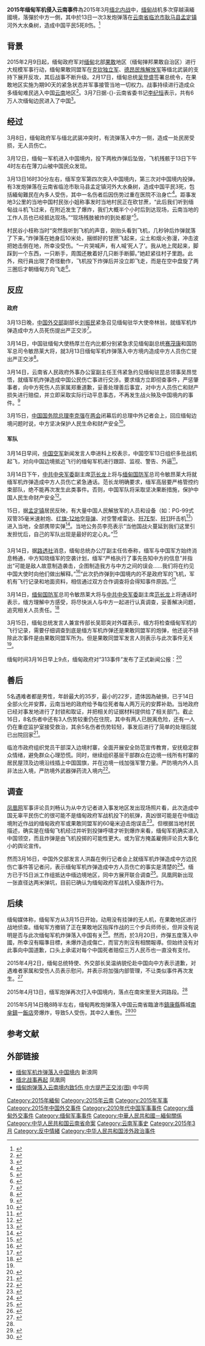 
{{NoteUTC+8}}

'''2015年缅甸军机侵入云南事件'''為2015年3月[[2015年果敢軍事衝突|缅北内战]]中，[[缅甸|缅甸]]战机多次穿越滇緬國境，落彈於中方一側，其中於13日一次3发炮弹落在[[云南省|云南省]][[临沧市|临沧市]][[耿马傣族佤族自治县|耿马县]][[孟定镇|孟定镇]]河外大水桑树，造成中国平民5死8伤。<ref>{{cite news|url=http://news.sina.com.cn/c/2015-03-15/015931607411.shtml|title=缅甸军机炸弹落入云南境内已致5死8伤|date=2015-03-15|publisher=新浪网|accessdate=2015-03-15|archive-date=2015-03-15|archive-url=https://web.archive.org/web/20150315043852/http://news.sina.com.cn/c/2015-03-15/015931607411.shtml|dead-url=no}}</ref>

== 背景 ==
{{main|2015年果敢军事冲突}}
2015年2月9日起，缅甸政府军对[[缅甸|缅甸]]北部[[果敢|果敢]]地区（缅甸掸邦果敢自治区）进行大规模军事行动，缅甸果敢同盟军在[[克钦独立军|克钦独立军]]、[[德昂民族解放军|德昂民族解放军]]等缅北武装的支持下展开反攻，其后战事不断升级。2月17日，缅甸总统[[吴登盛|吴登盛]]签署总统令，在果敢地区实施为期90天的紧急状态并军事接管当地一切权力。战事持续进行造成众多缅甸难民逃入中国[[云南|云南]]地区<ref>{{cite news|url=http://www.ahtv.cn/c/2015/0212/00444238.html|title=缅甸政府军向果敢增兵 交火中多人死伤|date=2015-02-12|publisher=光明网|accessdate=2015-03-14|archive-url=https://web.archive.org/web/20150619143652/http://www.ahtv.cn/c/2015/0212/00444238.html|archive-date=2015-06-19|dead-url=yes}}</ref>。3月7日据-{}-云南省委书记[[李纪恒|李纪恒]]表示，共有6万人次缅甸边民进入了中国<ref>{{cite news|url=http://news.ifeng.com/a/20150307/43290908_0.shtml|title=云南省委书记：果敢冲突已致6万人次缅甸公民进入中国|date=2015-03-07|publisher=凤凰网|accessdate=2015-03-14|archive-date=2015-03-10|archive-url=https://web.archive.org/web/20150310034111/http://news.ifeng.com/a/20150307/43290908_0.shtml|dead-url=no}}</ref>。

== 经过 ==
3月8日，缅甸政府军与缅北武装冲突时，有流弹落入中方一侧，造成一处民房受损，无人员伤亡。

3月12日，缅甸一军机进入中国境内，投下两枚炸弹后坠毁，飞机残骸于13日下午4时左右在薄刀山被中国民众发现。

3月13日16时30分左右，缅军空军第四次突入中国境内，第三次对中国境内投弹。有3发炮弹落在云南省临沧市耿马县孟定镇河外大水桑树，造成中国平民3死，包括緬甸難民在內多人受伤，其中一名伤者后因伤势过重在医院不治身亡<ref>{{cite news|url=http://news.ifeng.com/a/20150314/43337340_0.shtml|title=缅甸空军越境4次投弹3次 遇难者中两人系父子|date=2015-03-14|publisher=凤凰网|accessdate=2015-03-14|archive-date=2015-03-15|archive-url=https://web.archive.org/web/20150315144551/http://news.ifeng.com/a/20150314/43337340_0.shtml|dead-url=no}}</ref>。距事发地3公里的当地中国村民张小姐称事发时当地村民正在砍甘蔗，“此后我们听到缅甸战斗机飞过来，在附近发生了爆炸，我们大概半个小时后到达现场，云南当地的工作人员也已经抵达现场。”“现场残肢被炸的到处都是”<ref>{{cite news|url=http://news.163.com/15/0314/14/AKM47L7E00014SEH.html|title=目击边民：缅甸军机呼啸而过 残肢到处都是|date=2015-03-14|publisher=网易|accessdate=2015-03-14|archive-url=https://web.archive.org/web/20150316225645/http://news.163.com/15/0314/14/AKM47L7E00014SEH.html|archive-date=2015-03-16|dead-url=yes}}</ref>。

村民谷小枝称当时“突然我听到飞机的声音，刚抬头看到飞机，几秒钟后炸弹就落了下来。”炸弹落在她身后10米处，捆绑好的甘蔗飞起来，尘土和烟火弥漫，冲击波把她击倒在地，所幸没受伤。“一片哭喊声，有人喊‘死人了’。我从地上爬起来，脚踩到一个东西，一只断手，周围还散着好几只断手断脚。”她赶紧往村子里跑。此外，飛行員出現了奇怪動作，飞机投下炸弹后并没立即飞走，而是在空中盘旋了两三圈后才朝缅甸方向飞走<ref>{{cite news|url=http://news.sina.com.cn/c/2015-03-17/023931613242.shtml|title=果敢侨胞目睹缅飞机扔弹 弹片从其腹部擦过|date=2015-03-17|publisher=新浪|accessdate=2015-03-17|archive-date=2015-03-17|archive-url=https://web.archive.org/web/20150317043331/http://news.sina.com.cn/c/2015-03-17/023931613242.shtml|dead-url=no}}</ref>。

== 反应 ==
=== {{PRC}} ===
==== 政府 ====
3月13日晚，[[中华人民共和国外交部|中国外交部]]副部长[[刘振民|刘振民]]紧急召见缅甸驻华大使帝林翁，就缅军机炸弹造成中方人员死伤提出严正交涉<ref>{{cite news|url=http://www.gov.cn/xinwen/2015-03/14/content_2833661.htm|title=外交部副部长紧急召见缅甸驻华大使|date=2015-03-14|publisher=中国政府网|accessdate=2015-03-14|archive-date=2015-03-15|archive-url=https://web.archive.org/web/20150315003925/http://www.gov.cn/xinwen/2015-03/14/content_2833661.htm|dead-url=no}}</ref>。

3月14日，中国驻缅甸大使杨厚兰在内比都分别紧急求见缅甸副总统[[赛茂康|赛茂康]]和国防军总司令敏昂莱大将，就3月13日缅甸军机炸弹落入中方境内造成中方人员伤亡提出严正交涉<ref>{{cite news|url=http://news.sina.com.cn/c/2015-03-14/160931606894.shtml|title=中国驻缅大使约见缅甸副总统提严正交涉|date=2015-03-14|publisher=新浪网|accessdate=2015-03-14|archive-date=2015-03-16|archive-url=https://web.archive.org/web/20150316232035/http://news.sina.com.cn/c/2015-03-14/160931606894.shtml|dead-url=no}}</ref>。

3月14日，云南省人民政府外事办公室副主任王伟紧急约见缅甸驻昆总领事吴昂觉悟，就缅军机炸弹造成中国公民伤亡事进行交涉。要求缅方立即彻查事件，严惩肇事者，向中方死伤人员家属郑重道歉，妥善处理善后事宜，对中方人员伤亡和财产损失进行赔偿，并立即采取实际行动平息事态，不再发生战火殃及中国境内的事件。<ref>{{cite news|url=http://news.sina.com.cn/c/2015-03-14/231031607259.shtml|title=云南外办约见缅甸驻昆总领事:严惩肇事者|date=2015-03-14|publisher=新浪网|accessdate=2015-03-15|archive-date=2015-03-15|archive-url=https://web.archive.org/web/20150315013830/http://news.sina.com.cn/c/2015-03-14/231031607259.shtml|dead-url=no}}</ref>

3月15日，[[中国国务院总理|中国国务院总理]][[李克强|李克强]]在[[两会|两会]]闭幕后的总理中外记者会上，回应缅甸边境问题时说，中方坚决保护人民生命和财产安全<ref>{{cite news|url=http://www.bbc.co.uk/zhongwen/trad/china/2015/03/150315_burma_likeqiang|title=李克強談中緬邊境局勢：保護民眾安全|date=2015-03-15|publisher=BBC中文网|accessdate=2015-03-15|archive-date=2015-03-15|archive-url=https://web.archive.org/web/20150315174211/http://www.bbc.co.uk/zhongwen/trad/china/2015/03/150315_burma_likeqiang|dead-url=no}}</ref>。

==== 军队 ====
3月14日早间，[[中国人民解放军空军|中国空军]]新闻发言人申进科上校表示，中国空军13日组织多批战机起飞，对向中国边境抵近飞行的缅甸军机进行跟踪、监视、警告、外逼<ref>{{cite news|url=http://news.sina.com.cn/c/2015-03-14/094431606177.shtml|title=中国空军多批战机起飞 警告外逼缅甸军机|date=2015-03-14|publisher=新浪网|accessdate=2015-03-14|archive-date=2015-03-15|archive-url=https://web.archive.org/web/20150315005748/http://news.sina.com.cn/c/2015-03-14/094431606177.shtml|dead-url=no}}</ref>。

3月14日下午，[[中共中央军委|中共中央军委]]副主席[[范长龙|范长龙]]上将与[[缅甸国防军|缅甸国防军]]总司令敏昂莱大将就缅军机炸弹造成中方人员伤亡紧急通话。范长龙明确要求，缅军高层要严格管控约束部队，绝不能再次发生此类事件。否则，中国军队将采取坚决果断措施，保护中国人民生命财产安全<ref>{{cite news|url=http://news.sina.com.cn/c/2015-03-14/185031607056.shtml|title=范长龙要求缅方严格约束部队 否则将采取措施|date=2015-03-14|publisher=新浪|accessdate=2015-03-14|archive-date=2015-03-15|archive-url=https://web.archive.org/web/20150315013843/http://news.sina.com.cn/c/2015-03-14/185031607056.shtml|dead-url=no}}</ref>。

15日，据[[孟定镇|孟定镇]]居民反映，有大量中国人民解放军的人员和设备（如：PG-99式双管35毫米速射炮、[[红旗-12|红旗-12地空导弹]]、对空警戒雷达、[[歼7|歼7E型]]、[[歼11|歼11]]歼击机<ref>{{cite news|url=http://mil.news.sina.com.cn/2015-03-17/0756824634.html|title=美媒：中国加强边境防空警戒 歼11开始带弹巡逻|date=2015-03-17|publisher=新浪|accessdate=2015-03-17|archive-date=2015-03-19|archive-url=https://web.archive.org/web/20150319234353/http://mil.news.sina.com.cn/2015-03-17/0756824634.html|dead-url=no}}</ref>）进入当地，全部携带实弹<ref>{{cite news|url=http://news.sina.com.cn/c/zg/lrs/2015-03-16/1109780.html|title=军队进驻遭缅甸炸弹落入乡镇 居民称终于等到你|date=2015-03-16|publisher=新浪|accessdate=2015-03-16|archive-date=2015-03-19|archive-url=https://web.archive.org/web/20150319032837/http://news.sina.com.cn/c/zg/lrs/2015-03-16/1109780.html|dead-url=no}}</ref>。当地公务员李亮表示“当他国战火蔓延到我们这里引发担忧后，自己的军队出现是最好的定心丸。”<ref>{{cite news|url=http://news.sina.com.cn/c/2015-03-17/072731614503.shtml|title=中国官员谈边民伤亡:自己军队出现是最好定心丸|date=2015-03-17|publisher=新浪|accessdate=2015-03-17|archive-date=2015-03-21|archive-url=https://web.archive.org/web/20150321134139/http://news.sina.com.cn/c/2015-03-17/072731614503.shtml|dead-url=no}}</ref>

=== {{MMR}} ===
3月14日，据[[路透社|路透社]]消息，缅甸总统办公厅副主任佐泰称，缅军与中国军方始终消息畅通，中方知晓缅军的空袭计划，缅军“严格执行了事先告知中方的信息”并指出“可能是敌人故意制造袭击，企图制造我方与中方之间的误会……我们将在约见中国大使时向他们做出解释。”<ref>{{cite news|url=http://news.ifeng.com/a/20150314/43340677_0.shtml|title=缅高官谈4中国人被炸身亡：或为敌人栽赃挑拨中缅关系|date=2015-03-14|publisher=凤凰网|accessdate=2015-03-14|archive-date=2015-03-14|archive-url=https://web.archive.org/web/20150314210757/http://news.ifeng.com/a/20150314/43340677_0.shtml|dead-url=no}}</ref>“此次扔炸弹到中国境内的不是政府军的飞机，军机有飞行记录和地面资料，相信通过双方合作调查将会得知事件原因。”<ref name=a >{{cite news|url=http://news.sina.com.cn/w/p/2015-03-15/233231609534.shtml|title=缅甸总统办公室:军机投弹事件非政府军所为|date=2015-03-15|publisher=新浪|accessdate=2015-03-16|archive-date=2015-03-16|archive-url=https://web.archive.org/web/20150316031357/http://news.sina.com.cn/w/p/2015-03-15/233231609534.shtml|dead-url=no}}</ref>

3月14日，[[缅甸国防军|缅甸国防军]]总司令敏昂莱大将与[[中共中央军委|中共中央军委]]副主席[[范长龙|范长龙]]上将通话时表示，缅方理解中方感受，将尽快派人与中方一起进行认真调查，妥善解决问题，追究相关人员责任。<ref>{{cite news|url=http://www.rmzxb.com.cn/yw/tx/2015/03/15/465968.shtml|title=范长龙与缅甸国防军总司令敏昂莱紧急通话|date=2015-03-15|publisher=人民政协网|pages=2015-03-15|accessdate=2015-03-15|archive-date=2015-04-02|archive-url=https://web.archive.org/web/20150402124836/http://www.rmzxb.com.cn/yw/tx/2015/03/15/465968.shtml|dead-url=no}}</ref>

3月15日，缅甸总统发言人兼宣传部长吴耶突对外媒表示，缅方将检查缅甸军机的飞行记录，需要仔细调查到底是缅方军机炸弹还是果敢同盟军的炮弹，他还说不排除此次事件是由果敢同盟军所为。但是果敢同盟军发言人则表示与此次事件无关<ref name="a" />。

缅甸时间3月16日早上9点，缅甸政府对“313事件”发布了正式新闻公报：<ref>{{cite news|url=http://mil.news.sina.com.cn/2015-03-16/1628824599.html|title=缅甸政府就炸弹落入中国发布正式公报：很难过|date=2015-03-16|publisher=新浪|accessdate=2015-03-16|archive-date=2015-03-17|archive-url=https://web.archive.org/web/20150317043231/http://mil.news.sina.com.cn/2015-03-16/1628824599.html|dead-url=no}}</ref>
{{Quotation|据悉，3月13日下午，缅军与果敢同盟军战斗时，造成中国云南省临沧市耿马县孟定镇大水桑树村正在甘蔗地作业的边民5死8伤。

有关上述事件，中国已和缅甸外交部和军队进行了联系。缅军对此已进行了初步调查。缅军为了两国友谊，避免在战争中侵犯到另一方，已加强对缅甸边境的管治。

然而，战争还是造成了中国边境一部分人员的伤亡，对此我们也很难过。

为了尽快查明真相，3月15日缅甸政府代表团、中央负责人、云南省负责人、云南省外事办负责人、缅甸驻昆明领事馆领事等一行人已经到事发地进行了详细调查。

该事件是否是由果敢同盟军制造，旨在破坏中缅两国的友谊及边境地区的安宁，调查结束后我们便知。

作为缅甸政府，将通过两国外交部使节进行紧密的合作，并按照[[和平共处五项原则|和平共处五项原则]]，实现边境地区的和平安全。}}

== 善后 ==
5名遇难者都是男性，年龄最大的35岁，最小的22岁，遗体因為破損，已于14日全部火化并安葬，云南当地的政府给予每位死者每人两万元的安葬补助。当地政府已经对事发地进行了封锁和取证，并把相关的证据材料提供给了相关部门。截止16日，8名伤者中还有3人伤势较重仍在住院，其中有两人已脱离危险，还有一人仍在重症监护室接受救治，其余5名伤者伤势较轻，事发后进行了简单的处理后就已出院回家<ref>{{cite news|url=http://news.sina.com.cn/c/2015-03-16/025931609856.shtml|title=云南被缅军机炸死5人已火化 每人获2万安葬补助|date=2015-03-16|publisher=新浪|accessdate=2015-03-16|archive-date=2015-03-16|archive-url=https://web.archive.org/web/20150316031411/http://news.sina.com.cn/c/2015-03-16/025931609856.shtml|dead-url=no}}</ref>。

临沧市政府组织党员干部深入边境村寨，全面开展安全防范宣传教育，安抚稳定群众情绪，避免群众心理恐慌。同时，继续组织基层干部群众在边境一线所有村寨的居民屋顶及边境沿线插上中国国旗，并在边境一线加强军警力量。严防境内外人员非法出入境，严防境外武器弹药流入境内<ref>{{cite news|url=http://news.ifeng.com/a/20150316/43348873_0.shtml|title=云南临沧边境一线所有村寨居民屋顶插上国旗|date=2015-03-16|publisher=凤凰网|accessdate=2015-03-16|archive-date=2015-03-16|archive-url=https://web.archive.org/web/20150316131914/http://news.ifeng.com/a/20150316/43348873_0.shtml|dead-url=no}}</ref>。

== 调查 ==
[[凤凰网|凤凰网]]军事评论员刘畅认为从中方记者进入事发地区发出现场照片看，此次造成中国无辜平民伤亡的很可能不是缅甸政府军战机投下的航弹，真凶很可能是在中缅边境附近作战的缅甸政府军或果敢同盟军的60毫米迫击炮误击<ref>{{cite news|url=http://news.ifeng.com/a/20150316/43349223_0.shtml|title=60毫米迫击炮疑似缅甸误炸元凶|publisher=凤凰网|accessdate=2015-03-16|archive-date=2015-03-16|archive-url=https://web.archive.org/web/20150316184447/http://news.ifeng.com/a/20150316/43349223_0.shtml|dead-url=no}}</ref>。但根据当地村民描述，确实是在缅甸飞机经过并听到投弹呼啸才听到爆炸来看，缅甸军机确实进入中国领空，而且炸弹是由飞机投掷的可能性更大。或为官方掩盖雇佣评论员大事化小的舆论宣传。{{来源请求}}

然而3月16日，中国外交部发言人洪磊在例行记者会上就缅军机炸弹造成中方边民伤亡事件答记者问，表示缅甸军机炸弹造成中方人员伤亡的事实是清楚的<ref>{{cite news|url=http://mil.news.sina.com.cn/2015-03-17/0833824663.html|title=外交部反驳缅甸表态：缅军机炸弹伤人事实清楚|date=2015-03-17|publisher=新浪|accessdate=2015-03-17|archive-date=2015-03-20|archive-url=https://web.archive.org/web/20150320052706/http://mil.news.sina.com.cn/2015-03-17/0833824663.html|dead-url=no}}</ref>。缅方已于15日派工作组抵达中缅边境地区，同中方展开联合调查<ref>{{cite news|url=http://news.sina.com.cn/w/2015-03-16/155131612233.shtml|title=外交部:缅方工作组抵达中缅边境与中方联合调查|date=2015-03-16|publisher=新浪|accessdate=2015-03-16|archive-date=2015-03-20|archive-url=https://web.archive.org/web/20150320053537/http://news.sina.com.cn/w/2015-03-16/155131612233.shtml|dead-url=no}}</ref>。凤凰网新出现一张直径达两米弹坑，目前已确认为缅甸政府军战机入侵轰炸行为。

== 后续 ==
缅甸媒体称，缅甸军方从3月15日开始，动用没有挂弹的无人机，在果敢地区进行战地侦查。缅甸军方撤销了正在果敢地区指挥作战的三个步兵师师长，但并没有说明是否与此次缅甸军机炸弹落入中国有关<ref>{{cite news|url=http://news.sina.com.cn/w/2015-03-17/014431613185.shtml|title=缅媒:果敢战区3个步兵师长被缅军方撤职|date=2015-03-17|publisher=新浪|accessdate=2015-03-17|archive-date=2015-03-19|archive-url=https://web.archive.org/web/20150319025201/http://news.sina.com.cn/w/2015-03-17/014431613185.shtml|dead-url=no}}</ref>。然而，於3月20日，炸彈五度落入中國，所幸沒有瞄準目標，未爆炸造成傷亡，而官方則沒有相關報導。但始终没有对此事向中国道歉，口头上承诺对每个中国死者赔偿三万人民币也一直没有支付。

2015年4月2日，缅甸总统特使、外交部长吴温纳貌伦赴中国向中方表示道歉，对遇难者家属和受伤人员表示慰问，并表示将加强内部管理，不让类似事件再次发生。<ref name="#1">{{Cite web|url=http://www.yn.chinanews.com/special/6/178.shtml|title=缅甸炮弹第五次落入云南！ - 中新网云南频道——云南新闻网|accessdate=2017-12-08|work=www.yn.chinanews.com|archive-date=2018-10-05|archive-url=https://web.archive.org/web/20181005210749/http://www.yn.chinanews.com/special/6/178.shtml|dead-url=no}}</ref>

2015年4月13日，缅军炮弹再次打入中国境内，落点在南宋里至大洞路段。<ref name="#1"/>

2015年5月14日晚8時半左右，缅甸两枚炮弹落入中国云南省臨滄市[[鎮康縣|鎮康縣]]縣城[[南傘鎮|南傘鎮]]一[[飯店|飯店]]旁爆炸，导致5人受伤，其中2人重伤。<ref>{{cite news|url=http://news.china.com/domestic/945/20150515/19694100.html|title=缅甸炮弹落入云南境内致5伤 中方提严正交涉(图)|date=2015-05-15|publisher=人民日报|accessdate=2015-05-17|archive-date=2015-05-18|archive-url=https://web.archive.org/web/20150518014958/http://news.china.com/domestic/945/20150515/19694100.html|dead-url=no}}</ref><ref>{{cite news|url=http://www.yn.chinanews.com/special/6/178.shtml|title=缅甸炮弹第五次落入云南|date=2015-05-15|publisher=雲南新聞網|accessdate=2016-01-06|archive-date=2016-03-05|archive-url=https://web.archive.org/web/20160305125047/http://www.yn.chinanews.com/special/6/178.shtml|dead-url=no}}</ref>

== 参考文献 ==
{{Reflist|2}}

== 外部链接 ==
* [http://news.sina.com.cn/c/z/zmbjsj2015/ 缅甸军机炸弹落入中国境内]{{Wayback|url=http://news.sina.com.cn/c/z/zmbjsj2015/ |date=20150315040844 }} 新浪网
* [http://news.ifeng.com/world/special/mbzszq/ 缅北战事再起]{{Wayback|url=http://news.ifeng.com/world/special/mbzszq/ |date=20150314182104 }} 凤凰网
* [http://news.china.com/domestic/945/20150515/19694100.html 缅甸炮弹落入云南境内致5伤 中方提严正交涉(图)]{{Wayback|url=http://news.china.com/domestic/945/20150515/19694100.html |date=20150518014958 }} 中华网

[[Category:2015年緬甸|Category:2015年緬甸]]
[[Category:2015年云南|Category:2015年云南]]
[[Category:2015年军事|Category:2015年军事]]
[[Category:2015年中国外交事件|Category:2015年中国外交事件]]
[[Category:2010年代中国军事事件|Category:2010年代中国军事事件]]
[[Category:缅甸外交事件|Category:缅甸外交事件]]
[[Category:缅甸军事事件|Category:缅甸军事事件]]
[[Category:中華人民共和國－緬甸關係|Category:中華人民共和國－緬甸關係]]
[[Category:中华人民共和国云南省命案|Category:中华人民共和国云南省命案]]
[[Category:云南军事史|Category:云南军事史]]
[[Category:2015年3月|Category:2015年3月]]
[[Category:反中情緒|Category:反中情緒]]
[[Category:中华人民共和国涉外政治事件|Category:中华人民共和国涉外政治事件]]